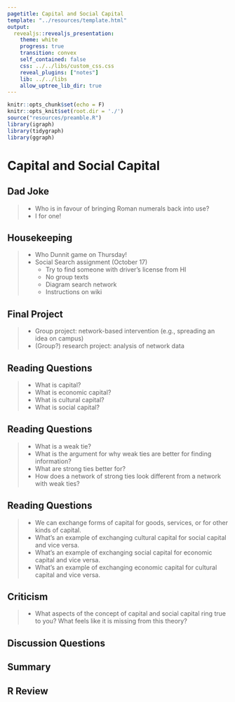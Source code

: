 ```yaml
---
pagetitle: Capital and Social Capital
template: "../resources/template.html"
output: 
  revealjs::revealjs_presentation:
    theme: white
    progress: true
    transition: convex
    self_contained: false
    css: ../../libs/custom_css.css
    reveal_plugins: ["notes"]
    lib: ../../libs
    allow_uptree_lib_dir: true
---
```


```r
knitr::opts_chunk$set(echo = F)
knitr::opts_knit$set(root.dir = './')
source("resources/preamble.R")
library(igraph)
library(tidygraph)
library(ggraph)
```

# Capital and Social Capital

## Dad Joke

> - Who is in favour of bringing Roman numerals back into use?
> - I for one!

## Housekeeping

> - Who Dunnit game on Thursday!
> - Social Search assignment (October 17)
>	- Try to find someone with driver's license from HI
>	- No group texts
>	- Diagram search network
>	- Instructions on wiki

## Final Project

> - Group project: network-based intervention (e.g., spreading an idea on campus)
> - (Group?) research project: analysis of network data

## Reading Questions

> - What is capital?
> - What is economic capital?
> - What is cultural capital?
> - What is social capital?

## Reading Questions

> - What is a weak tie?
> - What is the argument for why weak ties are better for finding information?
> - What are strong ties better for?
> - How does a network of strong ties look different from a network with weak ties?

## Reading Questions

> - We can exchange forms of capital for goods, services, or for other kinds of capital.
> - What's an example of exchanging cultural capital for social capital and vice versa.
> - What's an example of exchanging social capital for economic capital and vice versa.
> - What's an example of exchanging economic capital for cultural capital and vice versa.

## Criticism

> - What aspects of the concept of capital and social capital ring true to you? What feels like it is missing from this theory?

## Discussion Questions


## Summary

## R Review

